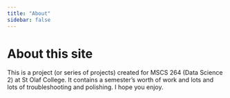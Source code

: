 ```yaml
---
title: "About"
sidebar: false
---
```


# About this site

This is a project (or series of projects) created for MSCS 264 (Data Science 2) at St Olaf College. It contains a semester's worth of work and lots and lots of troubleshooting and polishing. I hope you enjoy.
